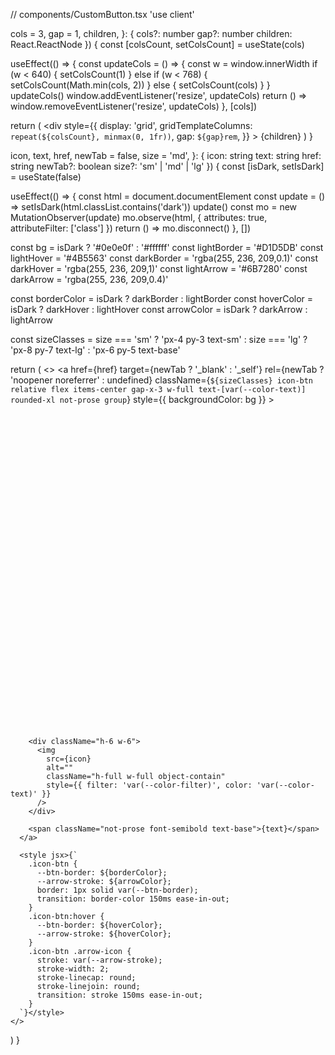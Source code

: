 // components/CustomButton.tsx
'use client'

  cols = 3,
  gap = 1,
  children,
}: {
  cols?: number
  gap?: number
  children: React.ReactNode
}) {
  const [colsCount, setColsCount] = useState(cols)

  useEffect(() => {
    const updateCols = () => {
      const w = window.innerWidth
      if (w < 640) {
        setColsCount(1)
      } else if (w < 768) {
        setColsCount(Math.min(cols, 2))
      } else {
        setColsCount(cols)
      }
    }
    updateCols()
    window.addEventListener('resize', updateCols)
    return () => window.removeEventListener('resize', updateCols)
  }, [cols])

  return (
    <div
      style={{
        display: 'grid',
        gridTemplateColumns: `repeat(${colsCount}, minmax(0, 1fr))`,
        gap: `${gap}rem`,
      }}
    >
      {children}
    </div>
  )
}

  icon,
  text,
  href,
  newTab = false,
  size = 'md',
}: {
  icon: string
  text: string
  href: string
  newTab?: boolean
  size?: 'sm' | 'md' | 'lg'
}) {
  const [isDark, setIsDark] = useState(false)

  useEffect(() => {
    const html = document.documentElement
    const update = () => setIsDark(html.classList.contains('dark'))
    update()
    const mo = new MutationObserver(update)
    mo.observe(html, { attributes: true, attributeFilter: ['class'] })
    return () => mo.disconnect()
  }, [])

  const bg          = isDark ? '#0e0e0f' : '#ffffff'
  const lightBorder = '#D1D5DB'
  const lightHover  = '#4B5563'
  const darkBorder  = 'rgba(255, 236, 209,0.1)'
  const darkHover   = 'rgba(255, 236, 209,1)'
  const lightArrow  = '#6B7280'
  const darkArrow   = 'rgba(255, 236, 209,0.4)'

  const borderColor = isDark ? darkBorder : lightBorder
  const hoverColor  = isDark ? darkHover  : lightHover
  const arrowColor  = isDark ? darkArrow  : lightArrow

  const sizeClasses =
    size === 'sm'
      ? 'px-4 py-3 text-sm'
      : size === 'lg'
      ? 'px-8 py-7 text-lg'
      : 'px-6 py-5 text-base'

  return (
    <>
      <a
        href={href}
        target={newTab ? '_blank' : '_self'}
        rel={newTab ? 'noopener noreferrer' : undefined}
        className={`${sizeClasses} icon-btn relative flex items-center gap-x-3 w-full text-[var(--color-text)] rounded-xl not-prose group`}
        style={{ backgroundColor: bg }}
      >
        <div className="absolute top-5 right-5">
          <svg
            className="w-4 h-4 arrow-icon"
            xmlns="http://www.w3.org/2000/svg"
            viewBox="0 0 24 24"
            fill="none"
          >
            <path d="M7 7h10v10" />
            <path d="M7 17L17 7" />
          </svg>
        </div>

        <div className="h-6 w-6">
          <img
            src={icon}
            alt=""
            className="h-full w-full object-contain"
            style={{ filter: 'var(--color-filter)', color: 'var(--color-text)' }}
          />
        </div>

        <span className="not-prose font-semibold text-base">{text}</span>
      </a>

      <style jsx>{`
        .icon-btn {
          --btn-border: ${borderColor};
          --arrow-stroke: ${arrowColor};
          border: 1px solid var(--btn-border);
          transition: border-color 150ms ease-in-out;
        }
        .icon-btn:hover {
          --btn-border: ${hoverColor};
          --arrow-stroke: ${hoverColor};
        }
        .icon-btn .arrow-icon {
          stroke: var(--arrow-stroke);
          stroke-width: 2;
          stroke-linecap: round;
          stroke-linejoin: round;
          transition: stroke 150ms ease-in-out;
        }
      `}</style>
    </>
  )
}
